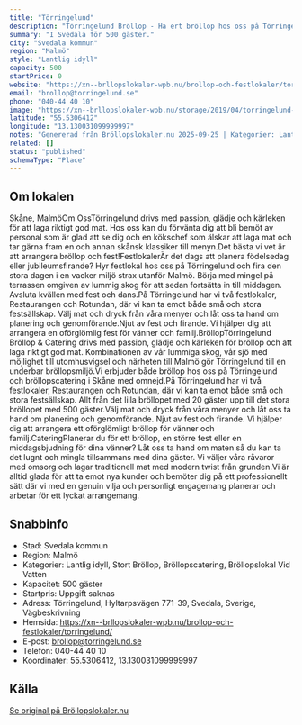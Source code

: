 ```yaml
---
title: "Törringelund"
description: "Törringelund Bröllop - Ha ert bröllop hos oss på Törringelund. Se vår fina Bröllopslokal. Skicka gärna en förfrågan så hjälper vi Er!"
summary: "I Svedala för 500 gäster."
city: "Svedala kommun"
region: "Malmö"
style: "Lantlig idyll"
capacity: 500
startPrice: 0
website: "https://xn--brllopslokaler-wpb.nu/brollop-och-festlokaler/torringelund/"
email: "brollop@torringelund.se"
phone: "040-44 40 10"
image: "https://xn--brllopslokaler-wpb.nu/storage/2019/04/torringelund-brollopslokal-festlokal-brollop-festvaning-skane-2-visningsbild.webp"
latitude: "55.5306412"
longitude: "13.130031099999997"
notes: "Genererad från Bröllopslokaler.nu 2025-09-25 | Kategorier: Lantlig idyll, Stort Bröllop, Bröllopscatering, Bröllopslokal Vid Vatten"
related: []
status: "published"
schemaType: "Place"
---
```


## Om lokalen

Skåne, MalmöOm OssTörringelund drivs med passion, glädje och kärleken för att laga riktigt god mat. Hos oss kan du förvänta dig att bli bemöt av personal som är glad att se dig och en kökschef som älskar att laga mat och tar gärna fram en och annan skånsk klassiker till menyn.Det bästa vi vet är att arrangera bröllop och fest!FestlokalerÄr det dags att planera födelsedag eller jubileumsfirande? Hyr festlokal hos oss på Törringelund och fira den stora dagen i en vacker miljö strax utanför Malmö. Börja med mingel på terrassen omgiven av lummig skog för att sedan fortsätta in till middagen. Avsluta kvällen med fest och dans.På Törringelund har vi två festlokaler, Restaurangen och Rotundan, där vi kan ta emot både små och stora festsällskap. Välj mat och dryck från våra menyer och låt oss ta hand om planering och genomförande.Njut av fest och firande. Vi hjälper dig att arrangera en oförglömlig fest för vänner och familj.BröllopTörringelund Bröllop & Catering drivs med passion, glädje och kärleken för bröllop och att laga riktigt god mat. Kombinationen av vår lummiga skog, vår sjö med möjlighet till utomhusvigsel och närheten till Malmö gör Törringelund till en underbar bröllopsmiljö.Vi erbjuder både bröllop hos oss på Törringelund och bröllopscatering i Skåne med omnejd.På Törringelund har vi två festlokaler, Restaurangen och Rotundan, där vi kan ta emot både små och stora festsällskap. Allt från det lilla bröllopet med 20 gäster upp till det stora bröllopet med 500 gäster.Välj mat och dryck från våra menyer och låt oss ta hand om planering och genomförande. Njut av fest och firande. Vi hjälper dig att arrangera ett oförglömligt bröllop för vänner och familj.CateringPlanerar du för ett bröllop, en större fest eller en middagsbjudning för dina vänner? Låt oss ta hand om maten så du kan ta det lugnt och mingla tillsammans med dina gäster. Vi väljer våra råvaror med omsorg och lagar traditionell mat med modern twist från grunden.Vi är alltid glada för att ta emot nya kunder och bemöter dig på ett professionellt sätt där vi med en genuin vilja och personligt engagemang planerar och arbetar för ett lyckat arrangemang.

## Snabbinfo

- Stad: Svedala kommun
- Region: Malmö
- Kategorier: Lantlig idyll, Stort Bröllop, Bröllopscatering, Bröllopslokal Vid Vatten
- Kapacitet: 500 gäster
- Startpris: Uppgift saknas
- Adress: Törringelund, Hyltarpsvägen 771-39, Svedala, Sverige, Vägbeskrivning
- Hemsida: https://xn--brllopslokaler-wpb.nu/brollop-och-festlokaler/torringelund/
- E-post: brollop@torringelund.se
- Telefon: 040-44 40 10
- Koordinater: 55.5306412, 13.130031099999997

## Källa

[Se original på Bröllopslokaler.nu](https://xn--brllopslokaler-wpb.nu/brollop-och-festlokaler/torringelund/)
